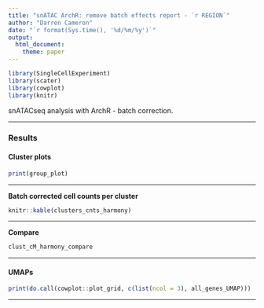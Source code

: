 ```yaml
---
title: "snATAC ArchR: remove batch effects report - `r REGION`"
author: "Darren Cameron"
date: "`r format(Sys.time(), '%d/%m/%y')`"
output:
  html_document:
    theme: paper
---
```


```r
library(SingleCellExperiment)
library(scater)
library(cowplot)
library(knitr)
```

snATACseq analysis with ArchR - batch correction.

*** 

### Results {.tabset}

#### Cluster plots {.tabset}

```R
print(group_plot)
```

***

**Batch corrected cell counts per cluster**

```R
knitr::kable(clusters_cnts_harmony)
```

***

**Compare**

```R
clust_cM_harmony_compare
```

***

#### UMAPs

```R
print(do.call(cowplot::plot_grid, c(list(ncol = 3), all_genes_UMAP)))
```

***
